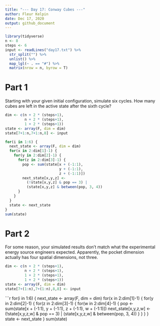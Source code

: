 ```yaml
---
title: "--- Day 17: Conway Cubes ---"
author: Fleur Kelpin
date: Dec 17, 2020
output: github_document
---
```


```r
library(tidyverse)
n <- 8
steps <- 6
input <- readLines("day17.txt") %>%
  str_split("") %>%
  unlist() %>%
  map_lgl(~ . == "#") %>%
  matrix(nrow = n, byrow = T)
```
# Part 1
Starting with your given initial configuration, simulate six cycles. How many
cubes are left in the active state after the sixth cycle?
```r
dim <- c(n + 2 * (steps+1),
         n + 2 * (steps+1),
         1 + 2 * (steps+1))
state <- array(F, dim = dim)
state[7+1:n,7+1:n,8] <- input
```

```r
for(i in 1:6) {
  next_state <- array(F, dim = dim)
  for(x in 2:dim[1]-1) {
    for(y in 2:dim[2]-1) {
      for(z in 2:dim[3]-1) {
        pop <- sum(state[x + (-1:1),
                         y + (-1:1),
                         z + (-1:1)])
        next_state[x,y,z] <- 
          (!state[x,y,z] & pop == 3) | 
          (state[x,y,z] & between(pop, 3, 4))
      }
    }
  }
  state <- next_state
}
sum(state)
```
# Part 2
For some reason, your simulated results don't match what the experimental energy
source engineers expected. Apparently, the pocket dimension actually has four
spatial dimensions, not three.
```r
dim <- c(n + 2 * (steps+1),
         n + 2 * (steps+1),
         1 + 2 * (steps+1),
         1 + 2 * (steps+1))
state <- array(F, dim = dim)
state[7+(1:n),7+(1:n),8,8] <- input
```
```r
for(i in 1:6) {
  next_state <- array(F, dim = dim)
  for(x in 2:dim[1]-1) {
    for(y in 2:dim[2]-1) {
      for(z in 2:dim[3]-1) {
        for(w in 2:dim[4]-1) {
          pop <- sum(state[x + (-1:1),
                           y + (-1:1),
                           z + (-1:1),
                           w + (-1:1)])
          next_state[x,y,z,w] <- 
            (!state[x,y,z,w] & pop == 3) | 
            (state[x,y,z,w] & between(pop, 3, 4))
        }
      }
    }
  }
  state <- next_state
}
sum(state)